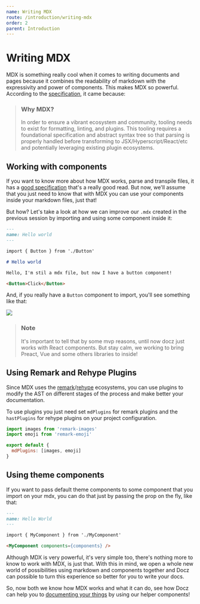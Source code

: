 ```yaml
---
name: Writing MDX
route: /introduction/writing-mdx
order: 2
parent: Introduction
---
```


# Writing MDX

MDX is something really cool when it comes to writing documents and pages because it combines the readability of markdown with the expressivity and power of components. This makes MDX so powerful. According to the [specification](https://github.com/mdx-js/specification), it came because:

> ### Why MDX?
>
> In order to ensure a vibrant ecosystem and community, tooling needs to exist for formatting, linting, and plugins. This tooling requires a foundational specification and abstract syntax tree so that parsing is properly handled before transforming to JSX/Hyperscript/React/etc and potentially leveraging existing plugin ecosystems.

## Working with components

If you want to know more about how MDX works, parse and transpile files, it has a [good specification](https://github.com/mdx-js/specification) that's a really good read. But now, we'll assume that you just need to know that with MDX you can use your components inside your markdown files, just that!

But how? Let's take a look at how we can improve our `.mdx` created in the previous session by importing and using some component inside it:

```markdown
---
name: Hello world
---

import { Button } from './Button'

# Hello world

Hello, I'm stil a mdx file, but now I have a button component!

<Button>Click</Button>
```

And, if you really have a `Button` component to import, you'll see something like that:

![](https://cdn-std.dprcdn.net/files/acc_649651/4am9Is)

> ### Note
>
> It's important to tell that by some mvp reasons, until now docz just works with React components. But stay calm, we working to bring Preact, Vue and some others libraries to inside!

## Using Remark and Rehype Plugins

Since MDX uses the [remark](https://github.com/remarkjs/remark)/[rehype](https://github.com/rehypejs/rehype) ecosystems, you can use plugins to modify the AST on different stages of the process and make better your documentation.

To use plugins you just need set `mdPlugins` for remark plugins and the `hastPlugins` for rehype plugins on your project configuration.

```js
import images from 'remark-images'
import emoji from 'remark-emoji'

export default {
  mdPlugins: [images, emoji]
}
```

## Using theme components

If you want to pass default theme components to some component that you import on your mdx, you can do that just by passing the prop on the fly, like that:

```markdown
---
name: Hello World
---

import { MyComponent } from './MyComponent'

<MyComponent components={components} />
```

Although MDX is very powerful, it's very simple too, there's nothing more to know to work with MDX, is just that. With this in mind, we open a whole new world of possibilities using markdown and components together and Docz can possible to turn this experience so better for you to write your docs.

So, now both we know how MDX works and what it can do, see how Docz can help you to [documenting your things](/introduction/documenting-your-things) by using our helper components!
